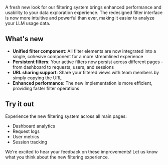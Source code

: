 A fresh new look for our filtering system brings enhanced performance and usability to your data exploration experience. The redesigned filter interface is now more intuitive and powerful than ever, making it easier to analyze your LLM usage data.

## What's new

- **Unified filter component**: All filter elements are now integrated into a single, cohesive component for a more streamlined experience
- **Persistent filters**: Your active filters now persist across different pages - from dashboard to requests, users, and sessions
- **URL sharing support**: Share your filtered views with team members by simply copying the URL
- **Enhanced performance**: The new implementation is more efficient, providing faster filter operations

## Try it out

Experience the new filtering system across all main pages:
- Dashboard analytics
- Request logs
- User metrics
- Session tracking

We're excited to hear your feedback on these improvements! Let us know what you think about the new filtering experience. 